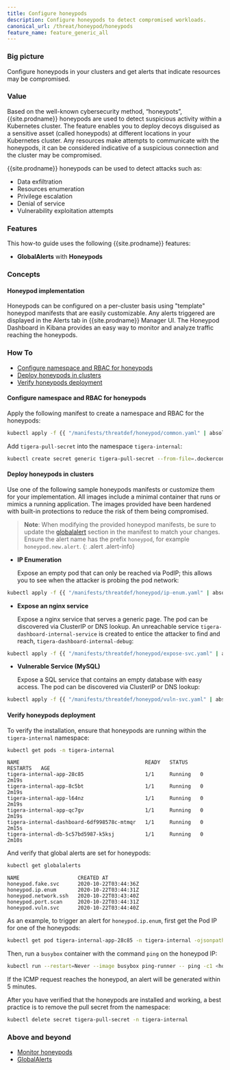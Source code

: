 ```yaml
---
title: Configure honeypods
description: Configure honeypods to detect compromised workloads.
canonical_url: /threat/honeypod/honeypods
feature_name: feature_generic_all
---
```


### Big picture

Configure honeypods in your clusters and get alerts that indicate resources may be compromised.

### Value

Based on the well-known cybersecurity method, “honeypots”, {{site.prodname}} honeypods are used to detect suspicious activity within a Kubernetes cluster. The feature enables you to deploy decoys disguised as a sensitive asset (called honeypods) at different locations in your Kubernetes cluster. Any resources make attempts to communicate with the honeypods, it can be considered indicative of a suspicious connection and the cluster may be compromised.

{{site.prodname}} honeypods can be used to detect attacks such as:

- Data exfiltration
- Resources enumeration
- Privilege escalation
- Denial of service
- Vulnerability exploitation attempts

### Features

This how-to guide uses the following {{site.prodname}} features:

- **GlobalAlerts** with **Honeypods**

### Concepts

#### Honeypod implementation

Honeypods can be configured on a per-cluster basis using "template" honeypod manifests that are easily customizable. Any alerts triggered are displayed in the Alerts tab in {{site.prodname}} Manager UI. The Honeypod Dashboard in Kibana provides an easy way to monitor and analyze traffic reaching the honeypods.

### How To

  - [Configure namespace and RBAC for honeypods](#configure-namespace-and-rbac-for-honeypods)
  - [Deploy honeypods in clusters](#deploy-honeypods-in-clusters)
  - [Verify honeypods deployment](#verify-honeypods-deployment)

#### Configure namespace and RBAC for honeypods

Apply the following manifest to create a namespace and RBAC for the honeypods: 

```bash
kubectl apply -f {{ "/manifests/threatdef/honeypod/common.yaml" | absolute_url }} 
```

Add `tigera-pull-secret` into the namespace `tigera-internal`:

```bash
kubectl create secret generic tigera-pull-secret --from-file=.dockerconfigjson=<pull-secrets.json> --type=kubernetes.io/dockerconfigjson -n tigera-internal
```

#### Deploy honeypods in clusters

Use one of the following sample honeypods manifests or customize them for your implementation. All images include a minimal container that runs or mimics a running application. The images provided have been hardened with built-in protections to reduce the risk of them being compromised.

> **Note**: When modifying the provided honeypod manifests, be sure to update the [globalalert]({{site.baseurl}}/reference/resources/globalalert) section in the manifest to match your changes. Ensure the alert name has the prefix `honeypod`, for example `honeypod.new.alert`.
{: .alert .alert-info} 

- **IP Enumeration** 

  Expose an empty pod that can only be reached via PodIP; this allows you to see when the attacker is probing the pod network:

```bash
kubectl apply -f {{ "/manifests/threatdef/honeypod/ip-enum.yaml" | absolute_url }} 
```

- **Expose an nginx service**

  Expose a nginx service that serves a generic page. The pod can be discovered via ClusterIP or DNS lookup. An unreachable service `tigera-dashboard-internal-service` is created to entice the attacker to find and reach, `tigera-dashboard-internal-debug`:

```bash
kubectl apply -f {{ "/manifests/threatdef/honeypod/expose-svc.yaml" | absolute_url }} 
```

- **Vulnerable Service (MySQL)**

  Expose a SQL service that contains an empty database with easy access. The pod can be discovered via ClusterIP or DNS lookup:

```bash
kubectl apply -f {{ "/manifests/threatdef/honeypod/vuln-svc.yaml" | absolute_url }} 
```

#### Verify honeypods deployment

To verify the installation, ensure that honeypods are running within the `tigera-internal` namespace:

```bash
kubectl get pods -n tigera-internal
```

```shell
NAME                                         READY   STATUS    RESTARTS   AGE
tigera-internal-app-28c85                    1/1     Running   0          2m19s
tigera-internal-app-8c5bt                    1/1     Running   0          2m19s
tigera-internal-app-l64nz                    1/1     Running   0          2m19s
tigera-internal-app-qc7gv                    1/1     Running   0          2m19s
tigera-internal-dashboard-6df998578c-mtmqr   1/1     Running   0          2m15s
tigera-internal-db-5c57bd5987-k5ksj          1/1     Running   0          2m10s
```

And verify that global alerts are set for honeypods:

```bash
kubectl get globalalerts
```

```shell
NAME                   CREATED AT
honeypod.fake.svc      2020-10-22T03:44:36Z
honeypod.ip.enum       2020-10-22T03:44:31Z
honeypod.network.ssh   2020-10-22T03:43:40Z
honeypod.port.scan     2020-10-22T03:44:31Z
honeypod.vuln.svc      2020-10-22T03:44:40Z
```

As an example, to trigger an alert for `honeypod.ip.enum`, first get the Pod IP for one of the honeypods:

```bash
kubectl get pod tigera-internal-app-28c85 -n tigera-internal -ojsonpath='{.status.podIP}'
```

Then, run a `busybox` container with the command `ping` on the honeypod IP:

```bash
kubectl run --restart=Never --image busybox ping-runner -- ping -c1 <honeypod IP>
```

If the ICMP request reaches the honeypod, an alert will be generated within 5 minutes.

After you have verified that the honeypods are installed and working, a best practice is to remove the pull secret from the namespace:

```bash
kubectl delete secret tigera-pull-secret -n tigera-internal
```


### Above and beyond

- [Monitor honeypods]({{site.baseurl}}/threat/honeypod/honeypod-controller)
- [GlobalAlerts]({{site.baseurl}}/reference/resources/globalalert)
